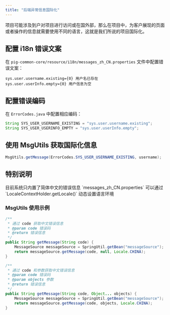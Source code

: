 ```yaml
---
title: "后端异常信息国际化"
---
```


项目可能涉及到户对项目进行访问或在国外部，那么在项目中，为客户展现的页面或者操作的信息就需要使用不同的语言，这就是我们所说的项目国际化。

## 配置 i18n 错误文案

在 `pig-common-core/resource/i18n/messages_zh_CN.properties` 文件中配置错误文案：

```properties
sys.user.username.existing={0} 用户名已存在
sys.user.userInfo.empty={0} 用户信息为空
```

## 配置错误编码

在 `ErrorCodes.java` 中配置相应编码：

```java
String SYS_USER_USERNAME_EXISTING = "sys.user.username.existing";
String SYS_USER_USERINFO_EMPTY = "sys.user.userInfo.empty";
```

## 使用 MsgUtils 获取国际化信息

```java
MsgUtils.getMessage(ErrorCodes.SYS_USER_USERNAME_EXISTING, username);
```

## 特别说明

<Note>
目前系统只内置了简体中文的错误信息 `messages_zh_CN.properties`
</Note>

<Note>
可以通过 `LocaleContextHolder.getLocale()` 动态设置语言环境
</Note>

### MsgUtils 使用示例

```java
/**
 * 通过 code 获取中文错误信息
 * @param code 错误码
 * @return 错误信息
 */
public String getMessage(String code) {
    MessageSource messageSource = SpringUtil.getBean("messageSource");
    return messageSource.getMessage(code, null, Locale.CHINA);
}

/**
 * 通过 code 和参数获取中文错误信息
 * @param code 错误码
 * @param objects 参数
 * @return 错误信息
 */
public String getMessage(String code, Object... objects) {
    MessageSource messageSource = SpringUtil.getBean("messageSource");
    return messageSource.getMessage(code, objects, Locale.CHINA);
}
```
